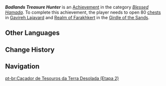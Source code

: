 {{Achievement Infobox
|title        = Badlands Treasure Hunter
|id           = 80244
|order id     = 225
|category     = Blessed Hamada
|description  = Open a total of 80 treasure [[chest]]s in [[Gavireh Lajavard]] and [[Realm of Farakhkert]].
|requirements = 
|primogems    = 10
|tracking     = Tracks the amount of chests opened.
|topic        = Chests
|hidden       = 
|set          = Badlands Treasure Hunter
|tier         = 2
|tiers_total  = 3
}}
'''''Badlands Treasure Hunter''''' is an [[Achievement]] in the category ''[[Blessed Hamada]]''. To complete this achievement, the player needs to open 80 [[chest]]s in [[Gavireh Lajavard]] and [[Realm of Farakhkert]] in the [[Girdle of the Sands]].
<!--
==Gameplay Notes==
* 

==Trivia==
* 

==Gallery==
{{Preview
|size=300px
|file=
|caption=
}}

==Video Guides==
{{EVT
|video1   = 
|caption1 = 
}}
-->
==Other Languages==
{{Other Languages|Transclude = Badlands Treasure Hunter}}

==Change History==
{{Change History|3.6}}
<!--
==References==
{{Reflist}}
-->
==Navigation==
{{Achievement Navbox}}

[[pt-br:Caçador de Tesouros da Terra Desolada (Etapa 2)]]